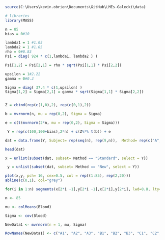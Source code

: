 ```r

source(C:\Users\kevin.obrien\Documents\GitHub\LMEs-Galecki\data)


```
```r


# libraries
library(MASS)

n = 85
bias = 0#10

lambda1 = 1 #1.05
lambda2 = 1 #1.05
rho = 0#0.83
Psi = diag( 924 * c(1,lambda1, lambda2 ) )

Psi[1,2] = Psi[2,1] = rho * sqrt(Psi[1,1] * Psi[2,2])

upsilon = 1#2.22
gamma = 0#0.3

Sigma = diag( 37.4 * c(1,upsilon) )
Sigma[1,2] = Sigma[2,1] = gamma * sqrt(Sigma[1,1] * Sigma[2,2])


Z = cbind(rep(c(1,0),2), rep(c(0,1),2))

b = mvrnorm(n, mu = rep(0,2), Sigma = Sigma)

e = c(t(mvrnorm(2*n, mu = rep(0,2), Sigma = Sigma)))

 Y = rep(c(100,100+bias),2*n) + c(Z%*% t(b)) + e 

dat = data.frame(Y, Subject= rep(seq(n), rep(9,n)),  Method= rep(c("A","B","C"),9*n), Replication= rep(c(1,1,1,2,2,2,3,3,3),n))

head(dat)

```
```r

x = unlist(subset(dat, subset= Method == "Standard", select = Y))

 y = unlist(subset(dat, subset= Method == "New", select = Y))

plot(x,y, pch= 16, cex=0.5, col = rep((1:85), rep(2,20))) 
abline(c(0,1), col="grey") 

for(i in 1:n) segments(x[2*i -1],y[2*i -1],x[2*i],y[2*i], lwd=0.8, lty=1, col = i)


```
```r

n <- 85

mu <- colMeans(Blood)

Sigma <- cov(Blood)

NewData1 <- mvrnorm(n = 1, mu, Sigma)

RowNames(NewData1) <- c("A1", "A2", "A3", "B1", "B2", "B3", "C1", "C2", "C3")

```
